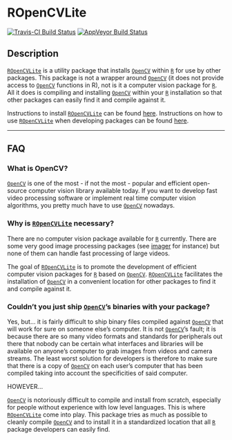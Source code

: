 # ROpenCVLite

[![Travis-CI Build Status](https://travis-ci.org/swarm-lab/ROpenCVLite.svg?branch=master)](https://travis-ci.org/swarm-lab/ROpenCVLite)
[![AppVeyor Build Status](https://ci.appveyor.com/api/projects/status/github/swarm-lab/ROpenCVLite?branch=master&svg=true)](https://ci.appveyor.com/project/swarm-lab/ROpenCVLite)

## Description

[`ROpenCVLite`](https://github.com/swarm-lab/ROpenCVLite) is a utility package 
that installs [`OpenCV`](http://opencv.org/) within [`R`](https://cran.r-project.org) 
for use by other packages. This package is not a wrapper around [`OpenCV`](http://opencv.org/) 
(it does not provide access to [`OpenCV`](http://opencv.org/) functions in R), 
not is it a computer vision package for [`R`](https://cran.r-project.org). All 
it does is compiling and installing [`OpenCV`](http://opencv.org/) within your 
[`R`](https://cran.r-project.org) installation so that other packages can easily 
find it and compile against it. 

Instructions to install [`ROpenCVLite`](https://github.com/swarm-lab/ROpenCVLite)
can be found [here](). Instructions on how to use [`ROpenCVLite`](https://github.com/swarm-lab/ROpenCVLite)
when developing packages can be found [here]().

---

## FAQ

### What is OpenCV? 

[`OpenCV`](http://opencv.org/) is one of the most - if not the most - popular 
and efficient open-source computer vision library available today. If you want 
to develop fast video processing software or implement real time computer vision 
algorithms, you pretty much have to use [`OpenCV`](http://opencv.org/) nowadays. 

### Why is [`ROpenCVLite`](https://github.com/swarm-lab/ROpenCVLite) necessary?

There are no computer vision package available for [`R`](https://cran.r-project.org) 
currently. There are some very good image processing packages (see 
[imager](http://dahtah.github.io/imager/) for instance) but none of them can 
handle fast processing of large videos.

The goal of [`ROpenCVLite`](https://github.com/swarm-lab/ROpenCVLite) is to 
promote the development of efficient computer vision packages for [`R`](https://cran.r-project.org) 
based on [`OpenCV`](http://opencv.org/). [`ROpenCVLite`](https://github.com/swarm-lab/ROpenCVLite)
facilitates the installation of [`OpenCV`](http://opencv.org/) in a convenient 
location for other packages to find it and compile against it. 

### Couldn't you just ship [`OpenCV`](http://opencv.org/)'s binaries with your package?

Yes, but... it is fairly difficult to ship binary files compiled against 
[`OpenCV`](http://opencv.org/) that will work for sure on someone else's computer. 
It is not [`OpenCV`](http://opencv.org/)'s fault; it is because there are so many 
video formats and standards for peripherals out there that nobody can be certain 
what interfaces and libraries will be available on anyone's computer to grab 
images from videos and camera streams. The least worst solution for developers 
is therefore to make sure that there is a copy of [`OpenCV`](http://opencv.org/) 
on each user's computer that has been compiled taking into account the 
specificities of said computer.

HOWEVER...

[`OpenCV`](http://opencv.org/) is notoriously difficult to compile and install 
from scratch, especially for people without experience with low level languages.
This is where [`ROpenCVLite`](https://github.com/swarm-lab/ROpenCVLite) come into 
play. This package tries as much as possible to cleanly compile [`OpenCV`](http://opencv.org/)
and to install it in a standardized location that all [`R`](https://cran.r-project.org) 
package developers can easily find.
